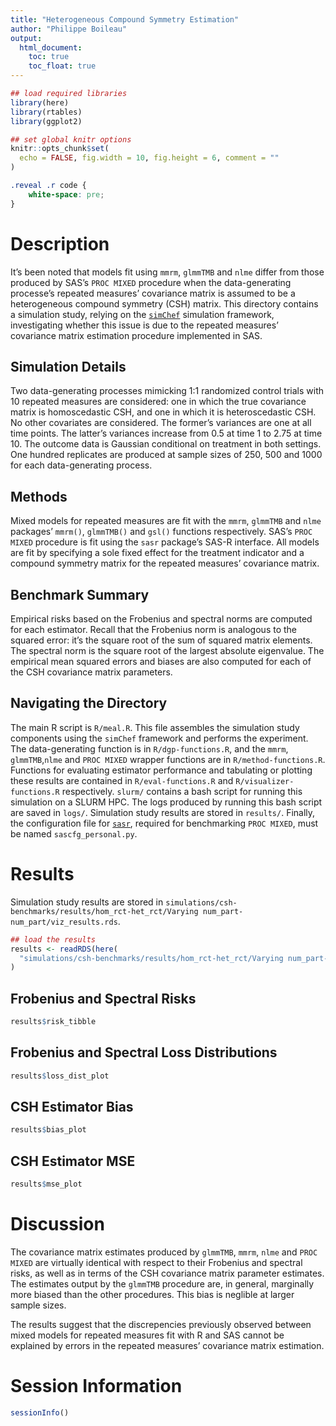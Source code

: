 ```yaml
---
title: "Heterogeneous Compound Symmetry Estimation"
author: "Philippe Boileau"
output:
  html_document:
    toc: true
    toc_float: true
---
```


```r
## load required libraries
library(here)
library(rtables)
library(ggplot2)

## set global knitr options
knitr::opts_chunk$set(
  echo = FALSE, fig.width = 10, fig.height = 6, comment = ""
)
```
```css
.reveal .r code {
    white-space: pre;
}
```

# Description

It's been noted that models fit using `mmrm`, `glmmTMB` and `nlme` differ from
those produced by SAS's `PROC MIXED` procedure when the data-generating
processe's repeated measures' covariance matrix is assumed to be a heterogeneous
compound symmetry (CSH) matrix. This directory contains a simulation study,
relying on the [`simChef`](https://github.com/Yu-Group/simChef) simulation
framework, investigating whether this issue is due to the repeated measures'
covariance matrix estimation procedure implemented in SAS.

## Simulation Details

Two data-generating processes mimicking 1:1 randomized control trials with 10
repeated measures are considered: one in which the true covariance matrix is
homoscedastic CSH, and one in which it is heteroscedastic CSH. No other
covariates are considered. The former's variances are one at all time points.
The latter's variances increase from 0.5 at time 1 to 2.75 at time 10. The
outcome data is Gaussian conditional on treatment in both settings. One hundred
replicates are produced at sample sizes of 250, 500 and 1000 for each
data-generating process.

## Methods

Mixed models for repeated measures are fit with the `mmrm`, `glmmTMB` and `nlme`
packages' `mmrm()`, `glmmTMB()` and `gsl()` functions respectively. SAS's `PROC
MIXED` procedure is fit using the `sasr` package's SAS-R interface. All models
are fit by specifying a sole fixed effect for the treatment indicator and a
compound symmetry matrix for the repeated measures' covariance matrix.

## Benchmark Summary

Empirical risks based on the Frobenius and spectral norms are computed for each
estimator. Recall that the Frobenius norm is analogous to the squared error:
it's the square root of the sum of squared matrix elements. The spectral norm is
the square root of the largest absolute eigenvalue. The empirical mean squared
errors and biases are also computed for each of the CSH covariance matrix
parameters.

## Navigating the Directory

The main R script is `R/meal.R`. This file assembles the simulation study
components using the `simChef` framework and performs the experiment. The
data-generating function is in `R/dgp-functions.R`, and the `mmrm`,
`glmmTMB`,`nlme` and `PROC MIXED` wrapper functions are in
`R/method-functions.R`. Functions for evaluating estimator performance and
tabulating or plotting these results are contained in `R/eval-functions.R` and
`R/visualizer-functions.R` respectively. `slurm/` contains a bash script for
running this simulation on a SLURM HPC. The logs produced by running this bash
script are saved in `logs/`. Simulation study results are stored in `results/`.
Finally, the configuration file for
[`sasr`](https://github.com/insightsengineering/sasr), required for benchmarking
`PROC MIXED`, must be named `sascfg_personal.py`.


# Results

Simulation study results are stored in
`simulations/csh-benchmarks/results/hom_rct-het_rct/Varying
num_part-num_part/viz_results.rds`. 

```r
## load the results
results <- readRDS(here(
  "simulations/csh-benchmarks/results/hom_rct-het_rct/Varying num_part-num_part/viz_results.rds")
)
```

## Frobenius and Spectral Risks

```r
results$risk_tibble
```

## Frobenius and Spectral Loss Distributions

```r
results$loss_dist_plot
```

## CSH Estimator Bias

```r
results$bias_plot
```

## CSH Estimator MSE

```r
results$mse_plot
```


# Discussion

The covariance matrix estimates produced by `glmmTMB`, `mmrm`, `nlme` and `PROC
MIXED` are virtually identical with respect to their Frobenius and spectral
risks, as well as in terms of the CSH covariance matrix parameter estimates. The
estimates output by the `glmmTMB` procedure are, in general, marginally more biased 
than the other procedures. This bias is neglible at larger sample sizes.

The results suggest that the discrepencies previously observed between mixed
models for repeated measures fit with R and SAS cannot be explained by errors in
the repeated measures' covariance matrix estimation.


# Session Information

```r
sessionInfo()
```
